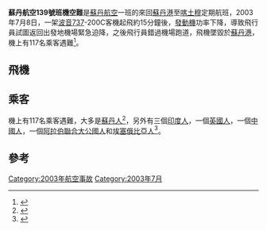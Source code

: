 {{Infobox Airliner accident
|name             = Sudan Airways Flight 139
|occurrence_type  = Accident
|image            = Sudan Airways Boeing 737-200Adv ST-AFK FCO Oct 1989.png
|image_size       = 250
|alt              = 
|caption          = 發生空難之[[波音737|波音737]]-200C飛機（1989年）
|date             = {{start date|2003|7|8}}
|Type             = [[操作失誤|操作失誤]]
|Site             = [[蘇丹港|蘇丹港]]
|coordinates      = {{coord|19|37|12|N|37|13|00|E|display=it}}
|aircraft_type    = [[波音737|波音737]]-200C
|aircraft_name    = White Nile <!-- proof on image provided above -->
|Operator         = [[蘇丹航空|蘇丹航空]]
|tail_number      = ST-AFK
|Origin           = [[新蘇丹港國際機場|新蘇丹港國際機場]]
|stopover         = 
|stopover0        = 
|stopover1        = 
|stopover2        = 
|stopover3        = 
|last_stopover    = 
|Destination      = [[喀土穆國際機場|喀土穆國際機場]]
|Passengers       = 106
|Crew             = 11
|injuries         = 0
|Fatalities       = 117
|Survivors        = 0
}}

'''蘇丹航空139號班機空難'''是[[蘇丹航空|蘇丹航空]]一班的來回[[蘇丹港|蘇丹港]]至[[喀土穆|喀土穆]]定期航班，2003年7月8日，一架[[波音737|波音737]]-200C客機起飛約15分鐘後，[[發動機|發動機]]功率下降，導致飛行員試圖返回出發地機場緊急迫降，之後飛行員錯過機場跑道，飛機墜毀於[[蘇丹港|蘇丹港]]，機上有117名乘客遇難<ref>{{ASN accident|id= 20030708-0|accessdate= 2011-12-19}}</ref>。

==飛機==

==乘客==
機上有117名乘客遇難，大多是[[蘇丹人|蘇丹人]]<ref name="116 Are Killed in Plane Crash in Sudan; a Small Boy Survives">{{cite news|title= 116 Are Killed in Plane Crash in Sudan; a Small Boy Survives|publisher= [[The_New_York_Times|The New York Times]]|date= 2003-07-09|url= http://www.nytimes.com/2003/07/09/world/116-are-killed-in-plane-crash-in-sudan-a-small-boy-survives.html|archiveurl= https://www.webcitation.org/68qEoSeWn?url=http://www.nytimes.com/2003/07/09/world/116-are-killed-in-plane-crash-in-sudan-a-small-boy-survives.html|archivedate= 2012-07-01|deadurl= yes|accessdate= 2014-03-15}}</ref>，另外有三個[[印度人|印度人]]，一個[[英國人|英國人]]，一個[[中國人|中國人]]，一個[[阿拉伯聯合大公國人|阿拉伯聯合大公國人]]和[[埃塞俄比亞人|埃塞俄比亞人]]<ref name="115 killed in Sudanese plane crash">{{cite news|title= 115 killed in Sudanese plane crash|first= Mohamed Ali|last= Saeed|publisher= Middle East Online|date= {{date|2003-7-8}}|url= http://www.middle-east-online.com/english/?id=6289|archiveurl= https://www.webcitation.org/68qH2Cva7?url=http://www.middle-east-online.com/english/?id=6289|archivedate= 2012-07-01|deadurl= yes|accessdate= 2014-03-15}}</ref>。

==參考==
<references/>




{{2003年航空事故}}
[[Category:2003年航空事故|Category:2003年航空事故]]
[[Category:2003年7月|Category:2003年7月]]